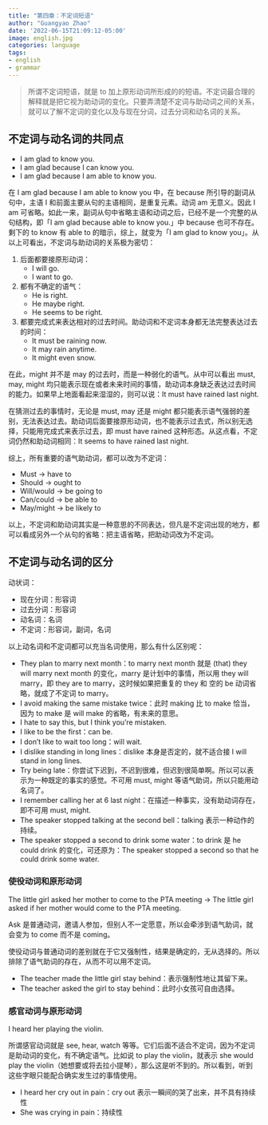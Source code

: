 ```yaml
---
title: "第四章：不定词短语"
author: "Guangyao Zhao"
date: '2022-06-15T21:09:12-05:00'
image: english.jpg
categories: language
tags:
- english
- grammar
---
```



> 所谓不定词短语，就是 to 加上原形动词所形成的的短语。不定词最合理的解释就是把它视为助动词的变化。只要弄清楚不定词与助动词之间的关系，就可以了解不定词的变化以及与现在分词，过去分词和动名词的关系。

## 不定词与动名词的共同点

- I am glad to know you.
- I am glad because I can know you.
- I am glad because I am able to know you.

在 I am glad because I am able to know you 中，在 because 所引导的副词从句中，主语 I 和前面主要从句的主语相同，是重复元素。动词 am 无意义。因此 I am 可省略。如此一来，副词从句中省略主语和动词之后，已经不是一个完整的从句结构，即「I am glad because able to know you.」中 because 也可不存在。剩下的 to know 有 able to 的暗示，综上，就变为「I am glad to know you」。从以上可看出，不定词与助动词的关系极为密切：

1. 后面都要接原形动词：
   - I will go.
   - I want to go.
2. 都有不确定的语气：
   - He is right.
   - He maybe right.
   - He seems to be right.
3. 都要完成式来表达相对的过去时间。助动词和不定词本身都无法完整表达过去的时间：
   - It must be raining now.
   - It may rain anytime.
   - It might even snow.

在此，might 并不是 may 的过去时，而是一种弱化的语气。从中可以看出 must, may, might 均只能表示现在或者未来时间的事情，助动词本身缺乏表达过去时间的能力。如果早上地面看起来湿湿的，则可以说：It must have rained last night.

在猜测过去的事情时，无论是 must, may 还是 might 都只能表示语气强弱的差别，无法表达过去。助动词后面要接原形动词，也不能表示过去式，所以别无选择，只能用完成式来表示过去，即 must have rained 这种形态。从这点看，不定词仍然和助动词相同：It seems to have rained last night.

综上，所有重要的语气助动词，都可以改为不定词：

- Must $\rightarrow$ have to
- Should $\rightarrow$ ought to
- Will/would $\rightarrow$ be going to
- Can/could $\rightarrow$ be able to
- May/might $\rightarrow$ be likely to

以上，不定词和助动词其实是一种意思的不同表达，但凡是不定词出现的地方，都可以看成另外一个从句的省略：把主语省略，把助动词改为不定词。

## 不定词与动名词的区分

动状词：

- 现在分词：形容词
- 过去分词：形容词
- 动名词：名词
- 不定词：形容词，副词，名词

以上动名词和不定词都可以充当名词使用，那么有什么区别呢：

- They plan to marry next month：to marry next month 就是 (that) they will marry next month 的变化，marry 是计划中的事情，所以用 they will marry，即 they are to marry，这时候如果把重复的 they 和 空的 be 动词省略，就成了不定词 to marry。
- I avoid making the same mistake twice：此时 making 比 to make 恰当，因为 to make 是 will make 的省略，有未来的意思。
- I hate to say this, but I think you’re mistaken.
- I like to be the first：can be.
- I don’t like to wait too long：will wait.
- I dislike standing in long lines：dislike 本身是否定的，就不适合接 I will stand in long lines.
- Try being late：你尝试下迟到，不迟到很难，但迟到很简单啊。所以可以表示为一种既定的事实的感觉。不可用 must, might 等语气助词，所以只能用动名词了。
- I remember calling her at 6 last night：在描述一种事实，没有助动词存在，即不可用 must, might.
- The speaker stopped talking at the second bell：talking 表示一种动作的持续。
- The speaker stopped a second to drink some water：to drink 是 he could drink 的变化，可还原为：The speaker stopped a second so that he could drink some water.


### 使役动词和原形动词

The little girl asked her mother to come to the PTA meeting $\rightarrow$ The little girl asked if her mother would come to the PTA meeting.

Ask 是普通动词，邀请人参加，但别人不一定愿意，所以会牵涉到语气助词，就会变为 to come 而不是 coming。

使役动词与普通动词的差别就在于它又强制性，结果是确定的，无从选择的。所以排除了语气助词的存在，从而不可以用不定词。

- The teacher made the little girl stay behind：表示强制性地让其留下来。
- The teacher asked the girl to stay behind：此时小女孩可自由选择。


### 感官动词与原形动词

I heard her playing the violin.

所谓感官动词就是 see, hear, watch 等等。它们后面不适合不定词，因为不定词是助动词的变化，有不确定语气。比如说 to play the violin，就表示 she would play the violin（她想要或将去拉小提琴），那么这是听不到的。所以看到，听到这些字眼只能配合确实发生过的事情使用。

- I heard her cry out in pain：cry out 表示一瞬间的哭了出来，并不具有持续性
- She was crying in pain：持续性
